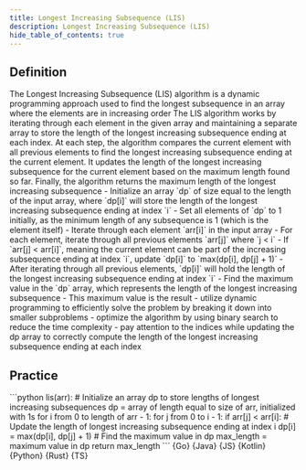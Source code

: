 ```yaml
---
title: Longest Increasing Subsequence (LIS)
description: Longest Increasing Subsequence (LIS)
hide_table_of_contents: true
---
```





## Definition

<Tabs queryString="primary">
  <TabItem value="definition" label="Definition">
    The Longest Increasing Subsequence (LIS) algorithm is a dynamic programming approach used to find the longest subsequence in an array where the elements are in increasing order
  </TabItem>
  <TabItem value="how" label="Explanation">
    The LIS algorithm works by iterating through each element in the given array and maintaining a separate array to store the length of the longest increasing subsequence ending at each index. At each step, the algorithm compares the current element with all previous elements to find the longest increasing subsequence ending at the current element. It updates the length of the longest increasing subsequence for the current element based on the maximum length found so far. Finally, the algorithm returns the maximum length of the longest increasing subsequence
  </TabItem>
  <TabItem value="guidance" label="Guidance">
    - Initialize an array `dp` of size equal to the length of the input array, where `dp[i]` will store the length of the longest increasing subsequence ending at index `i`
    - Set all elements of `dp` to 1 initially, as the minimum length of any subsequence is 1 (which is the element itself)
    - Iterate through each element `arr[i]` in the input array
    - For each element, iterate through all previous elements `arr[j]` where `j < i`
    - If `arr[j] < arr[i]`, meaning the current element can be part of the increasing subsequence ending at index `i`, update `dp[i]` to `max(dp[i], dp[j] + 1)`
    - After iterating through all previous elements, `dp[i]` will hold the length of the longest increasing subsequence ending at index `i`
    - Find the maximum value in the `dp` array, which represents the length of the longest increasing subsequence
    - This maximum value is the result
  </TabItem>
  <TabItem value="tips" label="Tips">
    - utilize dynamic programming to efficiently solve the problem by breaking it down into smaller subproblems
    - optimize the algorithm by using binary search to reduce the time complexity
    - pay attention to the indices while updating the dp array to correctly compute the length of the longest increasing subsequence ending at each index
  </TabItem>
</Tabs>

## Practice

<Tabs queryString="primary">
  <TabItem value="practice" label="Practice">
    ```python
    lis(arr):
      # Initialize an array dp to store lengths of longest increasing subsequences
      dp = array of length equal to size of arr, initialized with 1s
      for i from 0 to length of arr - 1:
        for j from 0 to i - 1:
          if arr[j] < arr[i]:
            # Update the length of longest increasing subsequence ending at index i
            dp[i] = max(dp[i], dp[j] + 1)
      # Find the maximum value in dp
      max_length = maximum value in dp
      return max_length
    ```
  </TabItem>
  <TabItem value="solution" label="Solution">
    <Tabs queryString="code">
      <TabItem
        value="go"
        label=""
        attributes={{ title: "Go Lang", className: "code_lang go m" }}
      >
        <CodeBlock language="go">{Go}</CodeBlock>
      </TabItem>
      <TabItem
        value="java"
        label=""
        attributes={{ title: "Java", className: "code_lang java m" }}
      >
        <CodeBlock language="java">{Java}</CodeBlock>
      </TabItem>
      <TabItem
        value="js"
        label=""
        attributes={{ title: "JavaScript", className: "code_lang js m" }}
      >
        <CodeBlock language="js">{JS}</CodeBlock>
      </TabItem>
      <TabItem
        value="kotlin"
        label=""
        attributes={{ title: "Kotlin", className: "code_lang kotlin m" }}
      >
        <CodeBlock language="kotlin">{Kotlin}</CodeBlock>
      </TabItem>
      <TabItem
        value="python"
        label=""
        attributes={{ title: "Python", className: "code_lang python m" }}
      >
        <CodeBlock language="python">{Python}</CodeBlock>
      </TabItem>
      <TabItem
        value="rust"
        label=""
        attributes={{ title: "Rust", className: "code_lang rust m" }}
      >
        <CodeBlock language="rust">{Rust}</CodeBlock>
      </TabItem>
      <TabItem
        value="ts"
        label=""
        attributes={{ title: "TypeScript", className: "code_lang ts m" }}
      >
        <CodeBlock language="ts">{TS}</CodeBlock>
      </TabItem>
    </Tabs>
  </TabItem>
</Tabs>
